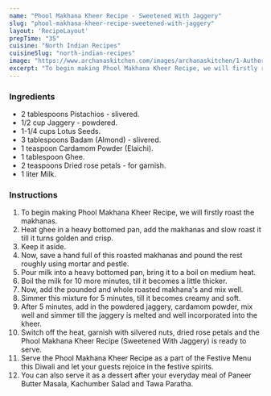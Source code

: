 ---
name: "Phool Makhana Kheer Recipe - Sweetened With Jaggery"
slug: "phool-makhana-kheer-recipe-sweetened-with-jaggery"
layout: 'RecipeLayout'
prepTime: "35"
cuisine: "North Indian Recipes"
cuisineSlug: "north-indian-recipes"
image: "https://www.archanaskitchen.com/images/archanaskitchen/1-Author/nithya.anantham/Phool_Makhana_Kheer_Recipe_Sweetened_With_Jaggery.jpg"
excerpt: "To begin making Phool Makhana Kheer Recipe, we will firstly roast the makhanas"
---

### Ingredients

- 2 tablespoons Pistachios - slivered.
- 1/2 cup Jaggery - powdered.
- 1-1/4 cups Lotus Seeds.
- 3 tablespoons Badam (Almond) - slivered.
- 1 teaspoon Cardamom Powder (Elaichi).
- 1 tablespoon Ghee.
- 2 teaspoons Dried rose petals - for garnish.
- 1 liter Milk.

### Instructions

1. To begin making Phool Makhana Kheer Recipe, we will firstly roast the makhanas.
1. Heat ghee in a heavy bottomed pan, add the makhanas and slow roast it till it turns golden and crisp.
1. Keep it aside.
1. Now, save a hand full of this roasted makhanas and pound the rest roughly using mortar and pestle.
1. Pour milk into a heavy bottomed pan, bring it to a boil on medium heat.
1. Boil the milk for 10 more minutes, till it becomes a little thicker.
1. Now, add the pounded and whole roasted makhana's and mix well.
1. Simmer this mixture for 5 minutes, till it becomes creamy and soft.
1. After 5 minutes, add in the powdered jaggery, cardamom powder, mix well and simmer till the jaggery is melted and well incorporated into the kheer.
1. Switch off the heat, garnish with silvered nuts, dried rose petals and the Phool Makhana Kheer Recipe (Sweetened With Jaggery) is ready to serve.
1. Serve the Phool Makhana Kheer Recipe as a part of the Festive Menu this Diwali and let your guests rejoice in the festive spirits.
1. You can also serve it as a dessert after your everyday meal of Paneer Butter Masala, Kachumber Salad and Tawa Paratha.
